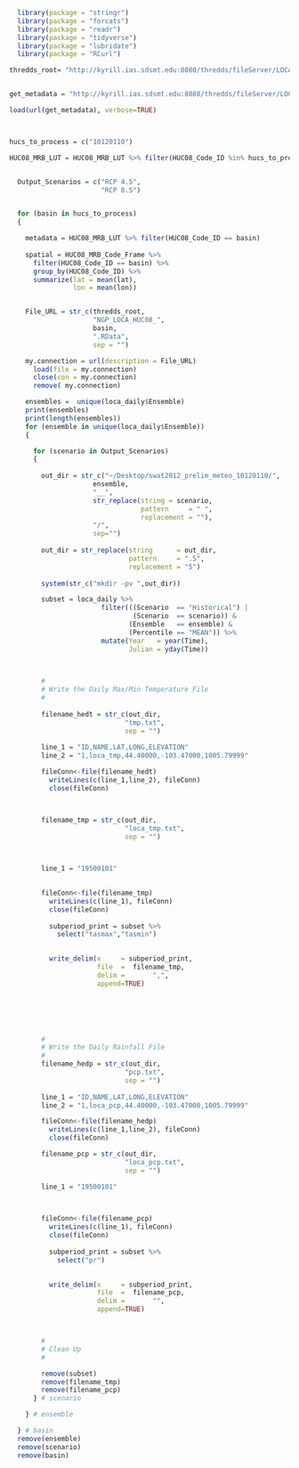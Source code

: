 ```r


  library(package = "stringr")
  library(package = "forcats")
  library(package = "readr")
  library(package = "tidyverse")
  library(package = "lubridate")
  library(package = "RCurl")


```

```r

thredds_root= "http://kyrill.ias.sdsmt.edu:8080/thredds/fileServer/LOCA_NGP/Specific_Regional_Aggregate_Sets/huc_08_basins/R_Daily_Files/"


get_metadata = "http://kyrill.ias.sdsmt.edu:8080/thredds/fileServer/LOCA_NGP/Specific_Regional_Aggregate_Sets/huc_08_basins/HUC08_Missouri_River_Basin.Rdata"

load(url(get_metadata), verbose=TRUE)



hucs_to_process = c("10120110")

HUC08_MRB_LUT = HUC08_MRB_LUT %>% filter(HUC08_Code_ID %in% hucs_to_process)



```

```r


  Output_Scenarios = c("RCP 4.5",
                       "RCP 8.5")


  for (basin in hucs_to_process)
  {

    metadata = HUC08_MRB_LUT %>% filter(HUC08_Code_ID == basin)
    
    spatial = HUC08_MRB_Code_Frame %>% 
      filter(HUC08_Code_ID == basin) %>% 
      group_by(HUC08_Code_ID) %>% 
      summarize(lat = mean(lat),
                lon = mean(lon))


    File_URL = str_c(thredds_root,
                     "NGP_LOCA_HUC08_",
                     basin,
                     ".RData",
                     sep = "")

    my.connection = url(description = File_URL)
      load(file = my.connection)
      close(con = my.connection)
      remove( my.connection)

    ensembles =  unique(loca_daily$Ensemble)
    print(ensembles)
    print(length(ensembles))
    for (ensemble in unique(loca_daily$Ensemble))
    {

      for (scenario in Output_Scenarios)
      {
        
        out_dir = str_c("~/Desktop/swat2012_prelim_meteo_10120110/",
                     ensemble,
                     "__",
                     str_replace(string = scenario,
                                 pattern     = " ",
                                 replacement = ""),
                     "/",
                     sep="")
        
        out_dir = str_replace(string      = out_dir,
                              pattern     = ".5",
                              replacement = "5")
                     
        system(str_c("mkdir -pv ",out_dir))

        subset = loca_daily %>%
                       filter(((Scenario  == "Historical") |
                               (Scenario  == scenario)) &
                              (Ensemble   == ensemble) &
                              (Percentile == "MEAN")) %>%
                       mutate(Year   = year(Time),
                              Julian = yday(Time))
        


        #
        # Write the Daily Max/Min Temperature File
        #
        
        filename_hedt = str_c(out_dir,
                             "tmp.txt",
                             sep = "")
        
        line_1 = "ID,NAME,LAT,LONG,ELEVATION"
        line_2 = "1,loca_tmp,44.40000,-103.47000,1005.79999"

        fileConn<-file(filename_hedt)
          writeLines(c(line_1,line_2), fileConn)
          close(fileConn)



        filename_tmp = str_c(out_dir,
                             "loca_tmp.txt",
                             sep = "")
        


        line_1 = "19500101"
                      

        fileConn<-file(filename_tmp)
          writeLines(c(line_1), fileConn)
          close(fileConn)
          
          subperiod_print = subset %>%
            select("tasmax","tasmin")

          
          write_delim(x     = subperiod_print, 
                      file  =  filename_tmp, 
                      delim =       ",",
                      append=TRUE) 
     





        #
        # Write the Daily Rainfall File
        #        
        filename_hedp = str_c(out_dir,
                             "pcp.txt",
                             sep = "")
        
        line_1 = "ID,NAME,LAT,LONG,ELEVATION"
        line_2 = "1,loca_pcp,44.40000,-103.47000,1005.79999"

        fileConn<-file(filename_hedp)
          writeLines(c(line_1,line_2), fileConn)
          close(fileConn)

        filename_pcp = str_c(out_dir,
                             "loca_pcp.txt",
                             sep = "")

        line_1 = "19500101"

                      

        fileConn<-file(filename_pcp)
          writeLines(c(line_1), fileConn)
          close(fileConn)
          
          subperiod_print = subset %>%
            select("pr")

          
          write_delim(x     = subperiod_print, 
                      file  =  filename_pcp, 
                      delim =       "",
                      append=TRUE) 



        #
        # Clean Up
        #

        remove(subset)
        remove(filename_tmp)
        remove(filename_pcp)
      } # scenario

    } # ensemble

  } # basin
  remove(ensemble)
  remove(scenario)
  remove(basin)



```
